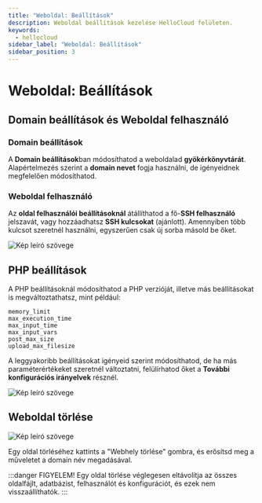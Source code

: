 ```yaml
---
title: "Weboldal: Beállítások"
description: Weboldal beállítások kezelése HelloCloud felületen.
keywords:
  - hellocloud
sidebar_label: "Weboldal: Beállítások"
sidebar_position: 3
---
```


# <FontAwesomeIcon icon="fa-duotone fa-gear text-primary" /> Weboldal: Beállítások

## Domain beállítások és Weboldal felhasználó

### Domain beállítások

A **Domain beállítások**ban módosíthatod a weboldalad **gyökérkönyvtárát**. Alapértelmezés szerint a **domain nevet** fogja használni, de igényeidnek megfelelően módosíthatod.

### Weboldal felhasználó

Az **oldal felhasználói beállításoknál** átállíthatod a fő-**SSH felhasználó** jelszavát, vagy hozzáadhatsz **SSH kulcsokat** (ajánlott). Amennyiben több kulcsot szeretnél használni, egyszerűen csak új sorba másold be őket.

<BrowserWindow url="https://peldaweboldal.hu">
  <img src="https://cdn.hellowp.cloud/hub/hellocloud/hellocloud-013.png" alt="Kép leíró szövege"></img>
</BrowserWindow>

## PHP beállítások 

A PHP beállításoknál módosíthatod a PHP verzióját, illetve más beállításokat is megváltoztathatsz, mint például:

```text
memory_limit
max_execution_time
max_input_time
max_input_vars
post_max_size
upload_max_filesize
```

A leggyakoribb beállításokat igényeid szerint módosíthatod, de ha más paraméterértékeket szeretnél változtatni, felülírhatod őket a **További konfigurációs irányelvek** résznél.

<BrowserWindow url="https://peldaweboldal.hu">
  <img src="https://cdn.hellowp.cloud/hub/hellocloud/hellocloud-014.png" alt="Kép leíró szövege"></img>
</BrowserWindow>

## Weboldal törlése

<BrowserWindow url="https://peldaweboldal.hu">
  <img src="https://cdn.hellowp.cloud/hub/hellocloud/hellocloud-015.png" alt="Kép leíró szövege"></img>
</BrowserWindow>

Egy oldal törléséhez kattints a "Webhely törlése" gombra, és erősítsd meg a műveletet a domain név megadásával.

:::danger FIGYELEM!
 Egy oldal törlése véglegesen eltávolítja az összes oldalfájlt, adatbázist, felhasználót és konfigurációt, és ezek nem visszaállíthatók. 
:::